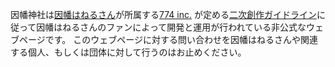 

因幡神社は[因幡はねるさん](https://www.youtube.com/channel/UC0Owc36U9lOyi9Gx9Ic-4qg)が所属する[774 inc.](https://www.774.ai/) が定める[二次創作ガイドライン](https://www.774.ai/guideline)に従って因幡はねるさんのファンによって開発と運用が行われている非公式なウェブページです。
このウェブページに対する問い合わせを因幡はねるさんや関連する個人、もしくは団体に対して行うのはお止めください。

